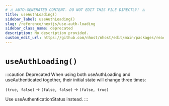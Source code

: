 ```yaml
---
# ⚠️ AUTO-GENERATED CONTENT. DO NOT EDIT THIS FILE DIRECTLY! ⚠️
title: useAuthLoading()
sidebar_label: useAuthLoading()
slug: /reference/nextjs/use-auth-loading
sidebar_class_name: deprecated
description: No description provided.
custom_edit_url: https://github.com/nhost/nhost/edit/main/packages/react/src/hooks/common.ts#L62
---
```


# `useAuthLoading()`

:::caution Deprecated
When using both useAuthLoading and useAuthenticated together, their initial state will change
three times:

`(true, false)` -> `(false, false)` -> `(false, true)`

Use useAuthenticationStatus instead.
:::
